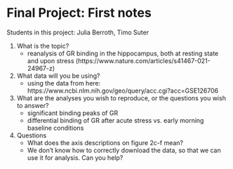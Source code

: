 # Final Project: First notes

Students in this project: Julia Berroth, Timo Suter

1. What is the topic?
   * reanalysis of GR binding in the hippocampus, both at resting state and upon stress (https://www.nature.com/articles/s41467-021-24967-z)

2. What data will you be using?
   * using the data from here: https://www.ncbi.nlm.nih.gov/geo/query/acc.cgi?acc=GSE126706

3. What are the analyses you wish to reproduce, or the questions you wish to answer?
   * significant binding peaks of GR
   * differential binding of GR after acute stress vs. early morning baseline conditions

4. Questions
   * What does the axis descriptions on figure 2c-f mean?
   * We don't know how to correctly download the data, so that we can use it for analysis. Can you help?